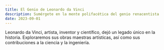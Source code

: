 ---
title: El Genio de Leonardo da Vinci
description: Sumérgete en la mente polifacética del genio renacentista.
date: 2023-09-01
---
Leonardo da Vinci, artista, inventor y científico, dejó un legado único en la historia. Exploraremos sus obras maestras artísticas, así como sus contribuciones a la ciencia y la ingeniería.